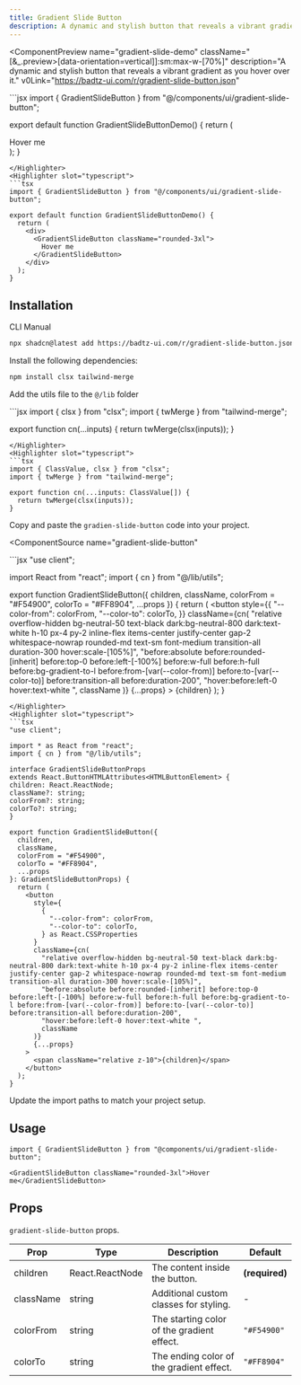 ```yaml
---
title: Gradient Slide Button
description: A dynamic and stylish button that reveals a vibrant gradient as you hover over it.
---
```


<ComponentPreview
  name="gradient-slide-demo"
  className="[&_.preview>[data-orientation=vertical]]:sm:max-w-[70%]"
  description="A dynamic and stylish button that reveals a vibrant gradient as you hover over it."
  v0Link="https://badtz-ui.com/r/gradient-slide-button.json"
>
<Highlighter slot="javascript">
```jsx
import { GradientSlideButton } from "@/components/ui/gradient-slide-button";

export default function GradientSlideButtonDemo() {
  return (
    <div>
      <GradientSlideButton className="rounded-3xl">
        Hover me
      </GradientSlideButton>
    </div>
  );
}
```
</Highlighter>
<Highlighter slot="typescript">
```tsx
import { GradientSlideButton } from "@/components/ui/gradient-slide-button";

export default function GradientSlideButtonDemo() {
  return (
    <div>
      <GradientSlideButton className="rounded-3xl">
        Hover me
      </GradientSlideButton>
    </div>
  );
}
```
</Highlighter>
</ComponentPreview>

## Installation

<Tabs defaultValue="cli">

<TabsList>
  <TabsTrigger value="cli">CLI</TabsTrigger>
  <TabsTrigger value="manual">Manual</TabsTrigger>
</TabsList>

<TabsContent value="cli">

```bash
npx shadcn@latest add https://badtz-ui.com/r/gradient-slide-button.json
```

</TabsContent>

<TabsContent value="manual">

<Steps>

<Step>Install the following dependencies:</Step>

```bash
npm install clsx tailwind-merge
```

<Step>Add the utils file to the `@/lib` folder</Step>

<UtilsSource>
<Highlighter slot="javascript">
```jsx
import { clsx } from "clsx";
import { twMerge } from "tailwind-merge";

export function cn(...inputs) {
  return twMerge(clsx(inputs));
}
```
</Highlighter>
<Highlighter slot="typescript">
```tsx
import { ClassValue, clsx } from "clsx";
import { twMerge } from "tailwind-merge";

export function cn(...inputs: ClassValue[]) {
  return twMerge(clsx(inputs));
}
```
</Highlighter>
</UtilsSource>

<Step>Copy and paste the `gradien-slide-button` code into your project.</Step>

<ComponentSource
  name="gradient-slide-button"
>
<Highlighter slot="javascript">
```jsx
"use client";

import React from "react";
import { cn } from "@/lib/utils";

export function GradientSlideButton({
  children,
  className,
  colorFrom = "#F54900",
  colorTo = "#FF8904",
  ...props
}) {
  return (
    <button
      style={{
        "--color-from": colorFrom,
        "--color-to": colorTo,
      }}
      className={cn(
        "relative overflow-hidden bg-neutral-50 text-black dark:bg-neutral-800 dark:text-white h-10 px-4 py-2 inline-flex items-center justify-center gap-2 whitespace-nowrap rounded-md text-sm font-medium transition-all duration-300 hover:scale-[105%]",
        "before:absolute before:rounded-[inherit] before:top-0 before:left-[-100%] before:w-full before:h-full before:bg-gradient-to-l before:from-[var(--color-from)] before:to-[var(--color-to)] before:transition-all before:duration-200",
        "hover:before:left-0 hover:text-white ",
        className
      )}
      {...props}
    >
      <span className="relative z-10">{children}</span>
    </button>
  );
}
```
</Highlighter>
<Highlighter slot="typescript">
```tsx
"use client";

import * as React from "react";
import { cn } from "@/lib/utils";

interface GradientSlideButtonProps
extends React.ButtonHTMLAttributes<HTMLButtonElement> {
children: React.ReactNode;
className?: string;
colorFrom?: string;
colorTo?: string;
}

export function GradientSlideButton({
  children,
  className,
  colorFrom = "#F54900",
  colorTo = "#FF8904",
  ...props
}: GradientSlideButtonProps) {
  return (
    <button
      style={
        {
          "--color-from": colorFrom,
          "--color-to": colorTo,
        } as React.CSSProperties
      }
      className={cn(
        "relative overflow-hidden bg-neutral-50 text-black dark:bg-neutral-800 dark:text-white h-10 px-4 py-2 inline-flex items-center justify-center gap-2 whitespace-nowrap rounded-md text-sm font-medium transition-all duration-300 hover:scale-[105%]",
        "before:absolute before:rounded-[inherit] before:top-0 before:left-[-100%] before:w-full before:h-full before:bg-gradient-to-l before:from-[var(--color-from)] before:to-[var(--color-to)] before:transition-all before:duration-200",
        "hover:before:left-0 hover:text-white ",
        className
      )}
      {...props}
    >
      <span className="relative z-10">{children}</span>
    </button>
  );
}
```
</Highlighter>
</ComponentSource>

<Step>Update the import paths to match your project setup.</Step>

</Steps>

</TabsContent>

</Tabs>

## Usage

```tsx
import { GradientSlideButton } from "@components/ui/gradient-slide-button";
```

```tsx
<GradientSlideButton className="rounded-3xl">Hover me</GradientSlideButton>
```

## Props

`gradient-slide-button` props.

| Prop      | Type            | Description                                | Default        |
| --------- | --------------- | ------------------------------------------ | -------------- |
| children  | React.ReactNode | The content inside the button.             | **(required)** |
| className | string          | Additional custom classes for styling.     | -              |
| colorFrom | string          | The starting color of the gradient effect. | `"#F54900"`    |
| colorTo   | string          | The ending color of the gradient effect.   | `"#FF8904"`    |
